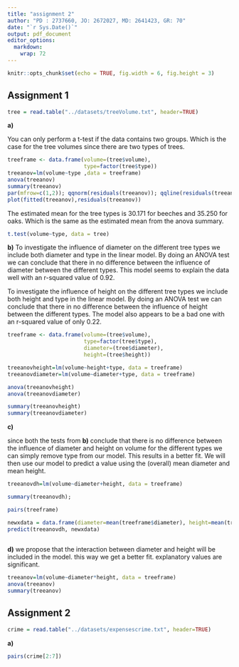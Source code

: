 ```yaml
---
title: "assignment 2"
author: "PD : 2737660, JO: 2672027, MD: 2641423, GR: 70"
date: "`r Sys.Date()`"
output: pdf_document
editor_options: 
  markdown: 
    wrap: 72
---
```


```r
knitr::opts_chunk$set(echo = TRUE, fig.width = 6, fig.height = 3)
```

## Assignment 1

```r
tree = read.table("../datasets/treeVolume.txt", header=TRUE)
```

**a)**

You can only perform a t-test if the data contains two groups. Which is
the case for the tree volumes since there are two types of trees.

```r
treeframe <- data.frame(volume=(tree$volume), 
                        type=factor(tree$type))
treeanov=lm(volume~type ,data = treeframe)
anova(treeanov)
summary(treeanov)
par(mfrow=c(1,2)); qqnorm(residuals(treeanov)); qqline(residuals(treeanov))
plot(fitted(treeanov),residuals(treeanov))
```

The estimated mean for the tree types is 30.171 for beeches and 35.250
for oaks. Which is the same as the estimated mean from the anova
summary.

```r
t.test(volume~type, data = tree)
```

**b)**
To investigate the influence of diameter on the different tree types we include both diameter and type in the linear model. By doing an ANOVA test we can conclude that there in no difference between the influence of diameter between the different types. This model seems to explain the data well with an r-squared value of 0.92.

To investigate the influence of height on the different tree types we include both height and type in the linear model. By doing an ANOVA test we can conclude that there in no difference between the influence of height between the different types. The model also appears to be a bad one with an r-squared value of only 0.22.

```r
treeframe <- data.frame(volume=(tree$volume), 
                        type=factor(tree$type),
                        diameter=(tree$diameter),
                        height=(tree$height))

treeanovheight=lm(volume~height+type, data = treeframe)
treeanovdiameter=lm(volume~diameter+type, data = treeframe)

anova(treeanovheight)
anova(treeanovdiameter)

summary(treeanovheight)
summary(treeanovdiameter)
```

**c)**

since both the tests from **b)** conclude that there is no difference between the influence of diameter and height on volume for the different types we can simply remove type from our model. This results in a better fit. We will then use our model to predict a value using the (overall) mean diameter and mean height.  

```r

treeanovdh=lm(volume~diameter+height, data = treeframe)

summary(treeanovdh);

pairs(treeframe)

newxdata = data.frame(diameter=mean(treeframe$diameter), height=mean(treeframe$height))
predict(treeanovdh, newxdata)
  
```

**d)**
we propose that the interaction between diameter and height will be included in the model. this way we get a better fit. explanatory values are significant.
```r
treeanov=lm(volume~diameter*height, data = treeframe)
anova(treeanov)
summary(treeanov)

```

## Assignment 2

```r
crime = read.table("../datasets/expensescrime.txt", header=TRUE)
```

**a)**

```r
pairs(crime[2:7])
```
